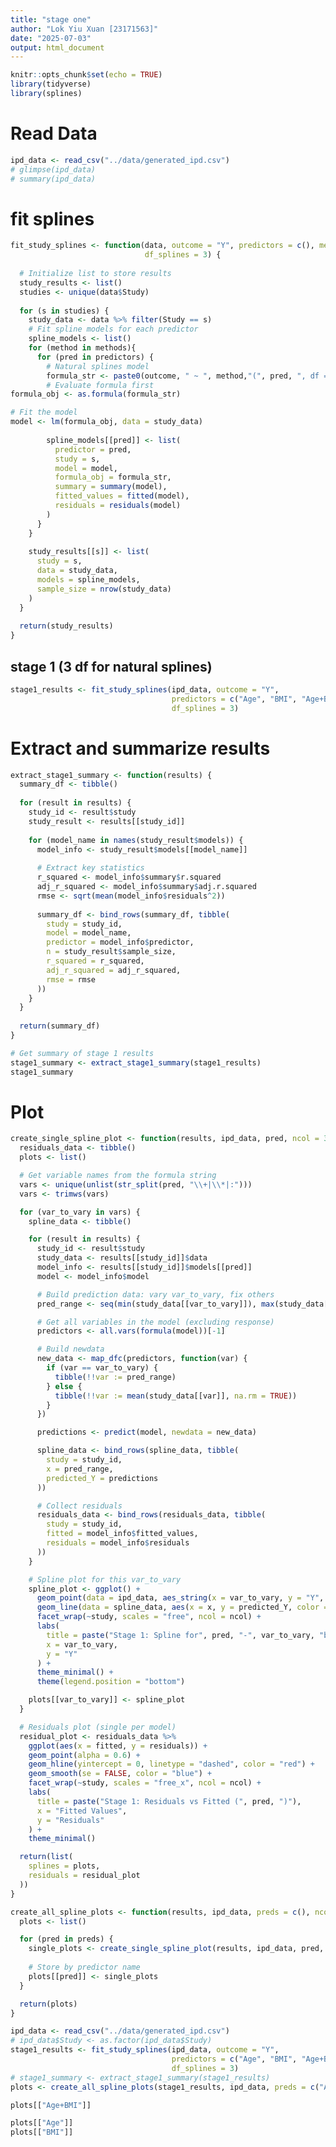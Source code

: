 ```yaml
---
title: "stage one"
author: "Lok Yiu Xuan [23171563]"
date: "2025-07-03"
output: html_document
---
```


```r
knitr::opts_chunk$set(echo = TRUE)
library(tidyverse)
library(splines)
```

# Read Data
```r
ipd_data <- read_csv("../data/generated_ipd.csv")
# glimpse(ipd_data)
# summary(ipd_data)
```
# fit splines
```r
fit_study_splines <- function(data, outcome = "Y", predictors = c(), methods = c("ns"),
                              df_splines = 3) {
  
  # Initialize list to store results
  study_results <- list()
  studies <- unique(data$Study)
  
  for (s in studies) {
    study_data <- data %>% filter(Study == s)
    # Fit spline models for each predictor
    spline_models <- list()
    for (method in methods){
      for (pred in predictors) {
        # Natural splines model
        formula_str <- paste0(outcome, " ~ ", method,"(", pred, ", df = ", df_splines, ")")
        # Evaluate formula first
formula_obj <- as.formula(formula_str)

# Fit the model
model <- lm(formula_obj, data = study_data)
        
        spline_models[[pred]] <- list(
          predictor = pred,
          study = s,
          model = model,
          formula_obj = formula_str,
          summary = summary(model),
          fitted_values = fitted(model),
          residuals = residuals(model)
        )
      }
    }
    
    study_results[[s]] <- list(
      study = s,
      data = study_data,
      models = spline_models,
      sample_size = nrow(study_data)
    )
  }
  
  return(study_results)
}
```

## stage 1 (3 df for natural splines)
```r
stage1_results <- fit_study_splines(ipd_data, outcome = "Y", 
                                    predictors = c("Age", "BMI", "Age+BMI"), 
                                    df_splines = 3)
```

# Extract and summarize results
```r
extract_stage1_summary <- function(results) {
  summary_df <- tibble()
  
  for (result in results) {
    study_id <- result$study
    study_result <- results[[study_id]]
    
    for (model_name in names(study_result$models)) {
      model_info <- study_result$models[[model_name]]
      
      # Extract key statistics
      r_squared <- model_info$summary$r.squared
      adj_r_squared <- model_info$summary$adj.r.squared
      rmse <- sqrt(mean(model_info$residuals^2))
      
      summary_df <- bind_rows(summary_df, tibble(
        study = study_id,
        model = model_name,
        predictor = model_info$predictor,
        n = study_result$sample_size,
        r_squared = r_squared,
        adj_r_squared = adj_r_squared,
        rmse = rmse
      ))
    }
  }
  
  return(summary_df)
}
```

```r
# Get summary of stage 1 results
stage1_summary <- extract_stage1_summary(stage1_results)
stage1_summary
```

# Plot

```r
create_single_spline_plot <- function(results, ipd_data, pred, ncol = 3) {
  residuals_data <- tibble()
  plots <- list()

  # Get variable names from the formula string
  vars <- unique(unlist(str_split(pred, "\\+|\\*|:")))
  vars <- trimws(vars)

  for (var_to_vary in vars) {
    spline_data <- tibble()

    for (result in results) {
      study_id <- result$study
      study_data <- results[[study_id]]$data
      model_info <- results[[study_id]]$models[[pred]]
      model <- model_info$model

      # Build prediction data: vary var_to_vary, fix others
      pred_range <- seq(min(study_data[[var_to_vary]]), max(study_data[[var_to_vary]]), length.out = 100)

      # Get all variables in the model (excluding response)
      predictors <- all.vars(formula(model))[-1]

      # Build newdata
      new_data <- map_dfc(predictors, function(var) {
        if (var == var_to_vary) {
          tibble(!!var := pred_range)
        } else {
          tibble(!!var := mean(study_data[[var]], na.rm = TRUE))
        }
      })

      predictions <- predict(model, newdata = new_data)

      spline_data <- bind_rows(spline_data, tibble(
        study = study_id,
        x = pred_range,
        predicted_Y = predictions
      ))

      # Collect residuals
      residuals_data <- bind_rows(residuals_data, tibble(
        study = study_id,
        fitted = model_info$fitted_values,
        residuals = model_info$residuals
      ))
    }

    # Spline plot for this var_to_vary
    spline_plot <- ggplot() +
      geom_point(data = ipd_data, aes_string(x = var_to_vary, y = "Y", color = "Study"), alpha = 0.7, size = 2) +
      geom_line(data = spline_data, aes(x = x, y = predicted_Y, color = study), size = 1.2) +
      facet_wrap(~study, scales = "free", ncol = ncol) +
      labs(
        title = paste("Stage 1: Spline for", pred, "-", var_to_vary, "by Study"),
        x = var_to_vary,
        y = "Y"
      ) +
      theme_minimal() +
      theme(legend.position = "bottom")

    plots[[var_to_vary]] <- spline_plot
  }

  # Residuals plot (single per model)
  residual_plot <- residuals_data %>%
    ggplot(aes(x = fitted, y = residuals)) +
    geom_point(alpha = 0.6) +
    geom_hline(yintercept = 0, linetype = "dashed", color = "red") +
    geom_smooth(se = FALSE, color = "blue") +
    facet_wrap(~study, scales = "free_x", ncol = ncol) +
    labs(
      title = paste("Stage 1: Residuals vs Fitted (", pred, ")"),
      x = "Fitted Values",
      y = "Residuals"
    ) +
    theme_minimal()

  return(list(
    splines = plots,
    residuals = residual_plot
  ))
}

create_all_spline_plots <- function(results, ipd_data, preds = c(), ncol = 3) {
  plots <- list()

  for (pred in preds) {
    single_plots <- create_single_spline_plot(results, ipd_data, pred, ncol)
    
    # Store by predictor name
    plots[[pred]] <- single_plots
  }

  return(plots)
}
```

```r
ipd_data <- read_csv("../data/generated_ipd.csv")
# ipd_data$Study <- as.factor(ipd_data$Study)
stage1_results <- fit_study_splines(ipd_data, outcome = "Y", 
                                    predictors = c("Age", "BMI", "Age+BMI"), 
                                    df_splines = 3)
# stage1_summary <- extract_stage1_summary(stage1_results)
plots <- create_all_spline_plots(stage1_results, ipd_data, preds = c("Age", "BMI", "Age+BMI"), ncol=2)
```
```r
plots[["Age+BMI"]]
```

```r
plots[["Age"]]
plots[["BMI"]]
```









